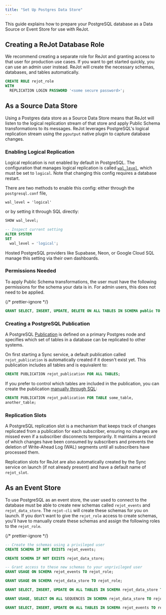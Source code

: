 ```yaml
---
title: "Set Up Postgres Data Store"
---
```



This guide explains how to prepare your PostgreSQL database as a Data Source or Event Store for use
with ReJot.

## Creating a ReJot Database Role

We recommend creating a separate role for ReJot and granting access to that user for production use
cases. If you want to get started quickly, you can use an admin user instead. ReJot will create the
necessary schemas, databases, and tables automatically.

```sql
CREATE ROLE rejot_role
WITH
  REPLICATION LOGIN PASSWORD '<some secure password>';
```

## As a Source Data Store

Using a Postgres data store as a Source Data Store means that ReJot will listen to the logical
replication stream of that store and apply Public Schema transformations to its messages. ReJot
leverages PostgreSQL's logical replication stream using the `pgoutput` native plugin to capture
database changes.

### Enabling Logical Replication

Logical replication is not enabled by default in PostgreSQL. The configuration that manages logical
replication is called [`wal_level`][pg-wal-level], which must be set to `logical`. Note that
changing this config requires a database restart.

There are two methods to enable this config: either through the `postgresql.conf` file,

```
wal_level = 'logical'
```

or by setting it through SQL directly:

```sql
SHOW wal_level;

-- Inspect current setting
ALTER SYSTEM
SET
  wal_level = 'logical';
```

<Notice type="NOTE">
  Hosted PostgreSQL providers like Supabase, Neon, or Google Cloud SQL manage this setting via their
  own dashboards.
</Notice>

### Permissions Needed

To apply Public Schema transformations, the user must have the following permissions for the schema
your data is in. For admin users, this does not need to be applied.

{/* prettier-ignore */}
```sql
GRANT SELECT, INSERT, UPDATE, DELETE ON ALL TABLES IN SCHEMA public TO rejot_role;
```

### Creating a PostgreSQL Publication

A PostgreSQL [Publication][pg-create-publication] is defined on a primary Postgres node and
specifies which set of tables in a database can be replicated to other systems.

On first starting a Sync service, a default publication called `rejot_publication` is automatically
created if it doesn't exist yet. This publication includes all tables and is equivalent to:

```sql
CREATE PUBLICATION rejot_publication FOR ALL TABLES;
```

If you prefer to control which tables are included in the publication, you can create the
publication [manually through SQL][pg-create-publication]:

```sql
CREATE PUBLICATION rejot_publication FOR TABLE some_table,
another_table;
```

### Replication Slots

A PostgreSQL replication slot is a mechanism that keeps track of changes replicated from a
publication for each subscriber, ensuring no changes are missed even if a subscriber disconnects
temporarily. It maintains a record of which changes have been consumed by subscribers and prevents
the deletion of Write-Ahead Log (WAL) segments until all subscribers have processed them.

Replication slots for ReJot are also automatically created by the Sync service on launch (if not
already present) and have a default name of `rejot_slot`.

## As an Event Store

To use PostgreSQL as an event store, the user used to connect to the database must be able to create
new schemas called `rejot_events` and `rejot_data_store`. The `rejot-cli` will create these schemas
for you on launch. If you don't want to give the `rejot_role` access to create schemas, you'll have
to manually create these schemas and assign the following roles to the `rejot_role`.

{/* prettier-ignore */}
```sql
-- Create the schemas using a privileged user
CREATE SCHEMA IF NOT EXISTS rejot_events;

CREATE SCHEMA IF NOT EXISTS rejot_data_store;

-- Grant access to these new schemas to your unprivileged user
GRANT USAGE ON SCHEMA rejot_events TO rejot_role;

GRANT USAGE ON SCHEMA rejot_data_store TO rejot_role;

GRANT SELECT, INSERT, UPDATE ON ALL TABLES IN SCHEMA rejot_data_store TO rejot_role;

GRANT USAGE, SELECT ON ALL SEQUENCES IN SCHEMA rejot_data_store TO rejot_role;

GRANT SELECT, INSERT, UPDATE ON ALL TABLES IN SCHEMA rejot_events TO rejot_role;
```

[pg-wal-level]: https://www.postgresql.org/docs/current/runtime-config-wal.html#GUC-WAL-LEVEL
[pg-publication]: https://www.postgresql.org/docs/current/logical-replication-publication.html
[pg-create-publication]: https://www.postgresql.org/docs/current/sql-createpublication.html
